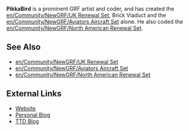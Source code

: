 '''PikkaBird''' is a prominent GRF artist and coder, and has created the [[en/Community/NewGRF/UK Renewal Set]], Brick Viaduct and the [[en/Community/NewGRF/Aviators Aircraft Set]] alone. He also coded the [[en/Community/NewGRF/North American Renewal Set]].

==See Also==
*[[en/Community/NewGRF/UK Renewal Set]]
*[[en/Community/NewGRF/Aviators Aircraft Set]]
*[[en/Community/NewGRF/North American Renewal Set]]

==External Links==
*[http://www.pikkarail.com Website]
*[http://figgybee.livejournal.com Personal Blog]
*[http://pikkabird.livejournal.com TTD Blog]